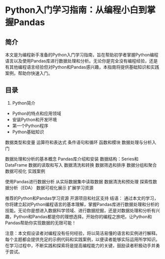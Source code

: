 # Python入门学习指南：从编程小白到掌握Pandas {.unnumbered}

## 简介
本文是为编程新手准备的Python入门学习指南，旨在帮助初学者掌握Python编程语言以及使用Pandas库进行数据处理和分析。无论你是完全没有编程经验，还是有其他编程语言经验但对Python和Pandas感兴趣，本指南将提供基础知识和实践案例，帮助你快速入门。

## 目录

1. Python简介

- Python的特点和应用领域
- 安装Python和开发环境
- 第一个Python程序
- Python基础知识

数据类型和变量
运算符和表达式
条件语句和循环
函数和模块
数据处理与分析入门

数据处理和分析的基本概念
Pandas库介绍和安装
数据结构：Series和DataFrame
数据的读取和写入
数据清洗和转换
数据筛选和排序
数据分组和聚合
数据可视化
实践案例

使用Pandas进行数据分析
从实际数据集中读取数据
数据清洗和预处理
探索性数据分析（EDA）
数据可视化展示
扩展学习资源

推荐的Python和Pandas学习资源
开源项目和社区支持
结语：
通过本文的学习，你将建立起对Python编程语言的基本理解，掌握Pandas库进行数据处理和分析的技能。无论你是想进入数据科学领域、进行数据挖掘，还是对数据处理和分析有兴趣，Python和Pandas都是你的理想选择。开始你的编程之旅吧，让Python和Pandas帮助你实现数据的无限可能！

注意：本文假设读者对编程没有任何经验，将以简洁易懂的语言和实例进行解释。每个主题都会提供充足的示例代码和实践案例，以便读者能够实际运用所学知识。在学习过程中，不断实践和探索将是提高编程能力的关键，鼓励读者积极动手并勇于尝试。